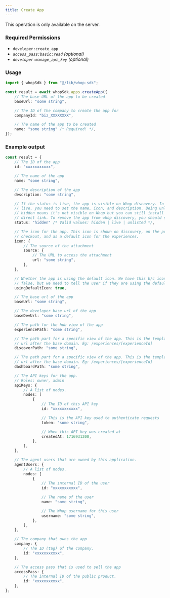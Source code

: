 ```yaml
---
title: Create App
---
```

<Note>This operation is only available on the server.</Note>

### Required Permissions
 - `developer:create_app`
 - _`access_pass:basic:read` (optional)_
 - _`developer:manage_api_key` (optional)_

### Usage

```typescript
import { whopSdk } from "@/lib/whop-sdk";

const result = await whopSdk.apps.createApp({
	// The base URL of the app to be created
	baseUrl: "some string",

	// The ID of the company to create the app for
	companyId: "biz_XXXXXXXX",

	// The name of the app to be created
	name: "some string" /* Required! */,
});

```

### Example output

```typescript
const result = {
	// The ID of the app
	id: "xxxxxxxxxxx",

	// The name of the app
	name: "some string",

	// The description of the app
	description: "some string",

	// If the status is live, the app is visible on Whop discovery. In order to be
	// live, you need to set the name, icon, and description. Being unlisted or
	// hidden means it's not visible on Whop but you can still install the app via
	// direct link. To remove the app from whop discovery, you should set the status to unlisted.
	status: "hidden" /* Valid values: hidden | live | unlisted */,

	// The icon for the app. This icon is shown on discovery, on the product page, on
	// checkout, and as a default icon for the experiences.
	icon: {
		// The source of the attachment
		source: {
			// The URL to access the attachment
			url: "some string",
		},
	},

	// Whether the app is using the default icon. We have this b/c icon is null
	// false, but we need to tell the user if they are using the default icon so they change it.
	usingDefaultIcon: true,

	// The base url of the app
	baseUrl: "some string",

	// The developer base url of the app
	baseDevUrl: "some string",

	// The path for the hub view of the app
	experiencePath: "some string",

	// The path part for a specific view of the app. This is the template part of the
	// url after the base domain. Eg: /experiences/[experienceId]
	discoverPath: "some string",

	// The path part for a specific view of the app. This is the template part of the
	// url after the base domain. Eg: /experiences/[experienceId]
	dashboardPath: "some string",

	// The API keys for the app.
	// Roles: owner, admin
	apiKeys: {
		// A list of nodes.
		nodes: [
			{
				// The ID of this API key
				id: "xxxxxxxxxxx",

				// This is the API key used to authenticate requests
				token: "some string",

				// When this API key was created at
				createdAt: 1716931200,
			},
		],
	},

	// The agent users that are owned by this application.
	agentUsers: {
		// A list of nodes.
		nodes: [
			{
				// The internal ID of the user
				id: "xxxxxxxxxxx",

				// The name of the user
				name: "some string",

				// The Whop username for this user
				username: "some string",
			},
		],
	},

	// The company that owns the app
	company: {
		// The ID (tag) of the company.
		id: "xxxxxxxxxxx",
	},

	// The access pass that is used to sell the app
	accessPass: {
		// The internal ID of the public product.
		id: "xxxxxxxxxxx",
	},
};

```
